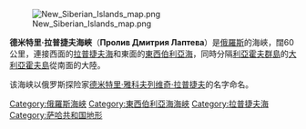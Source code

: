 [[Image:New_Siberian_Islands_map.png|thumb]]

'''德米特里·拉普捷夫海峽'''（'''Пролив Дмитрия Лаптева'''）是[[俄羅斯|俄羅斯]]的海峽，闊60公里，連接西面的[[拉普捷夫海|拉普捷夫海]]和東面的[[東西伯利亞海|東西伯利亞海]]，同時分隔[[利亞霍夫群島|利亞霍夫群島]]的[[大利亞霍夫島|大利亞霍夫島]]從南面的大陸。

该海峡以俄罗斯探险家[[德米特里·雅科夫列维奇·拉普捷夫|德米特里·雅科夫列维奇·拉普捷夫]]的名字命名。

{{Coord|73|N|142|E|display=title}}

{{Russia-stub}}
{{DEFAULTSORT:Дмитрия Лаптева}}
[[Category:俄羅斯海峽|Category:俄羅斯海峽]]
[[Category:東西伯利亞海海峽|Category:東西伯利亞海海峽]]
[[Category:拉普捷夫海|Category:拉普捷夫海]]
[[Category:萨哈共和国地形|Category:萨哈共和国地形]]